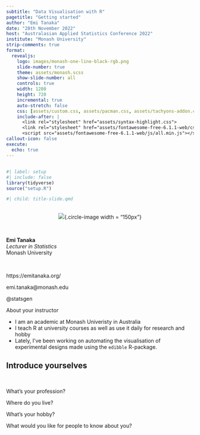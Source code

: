 ```yaml
---
subtitle: "Data Visualisation with R"
pagetitle: "Getting started"
author: "Emi Tanaka"
date: "28th November 2022"
host: "Australasian Applied Statistics Conference 2022"
institute: "Monash University"
strip-comments: true
format: 
  revealjs:
    logo: images/monash-one-line-black-rgb.png
    slide-number: true
    theme: assets/monash.scss
    show-slide-number: all
    controls: true
    width: 1280
    height: 720
    incremental: true
    auto-stretch: false
    css: [assets/custom.css, assets/pacman.css, assets/tachyons-addon.css]
    include-after: |
      <link rel="stylesheet" href="assets/syntax-highlight.css">
      <link rel="stylesheet" href="assets/fontawesome-free-6.1.1-web/css/all.min.css">
      <script src="assets/fontawesome-free-6.1.1-web/js/all.min.js"></script>
callout-icon: false
execute:
  echo: true
---
```



## {#title-slide background-image="images/bg1.jpeg"}


```r
#| label: setup
#| include: false
library(tidyverse)
source("setup.R")
```

```r
#| child: title-slide.qmd
```



## {}

::: flex


::: {.w-30 .pa3 .monash-bg-blue .white .border-right}

<center>
![](images/avatar.png){.circle-image width = "150px"}
</center>

<br>

**Emi Tanaka**  
*Lecturer in Statistics*  
Monash University

<br>

::: f3
<i class="fas fa-globe"></i> https://emitanaka.org/

<i class="fas fa-envelope"></i> emi.tanaka@monash.edu

<i class="fab fa-twitter"></i> @statsgen

:::

:::

::: {.w-70 .pl3 .nonincremental}

About your instructor

* I am an academic at Monash Univeristy in Australia
* I teach R at university courses as well as use it daily for research and hobby <i class="fab  fa-reddit-alien"></i>
* Lately, I've been working on automating the visualisation of experimental designs made using the `edibble` R-package.


:::

:::


## Introduce yourselves


<i class="fas fa-user-alt monash-blue font_large animated bounce"></i>


<br>

What's your profession?  

Where do you live?

What's your hobby? 

What would you like for people to know about you? 
